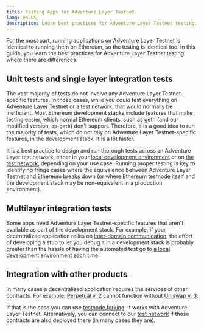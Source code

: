```yaml
---
title: Testing Apps for Adventure Layer Testnet
lang: en-US
description: Learn best practices for Adventure Layer Testnet testing.
---
```



For the most part, running applications on Adventure Layer Testnet is identical to running them on Ethereum, so the testing is identical too.
In this guide, you learn the best practices for Adventure Layer Testnet testing where there are differences.

## Unit tests and single layer integration tests

The vast majority of tests do not involve any Adventure Layer Testnet-specific features.
In those cases, while you *could* test everything on Adventure Layer Testnet or a test network, that would normally be inefficient.
Most Ethereum development stacks include features that make testing easier, which normal Ethereum clients, such as geth (and our modified version, `op-geth`) don't support.
Therefore, it is a good idea to run the majority of tests, which do not rely on Adventure Layer Testnet-specific features, in the development stack.
It is a lot faster.

It is a best practice to design and run thorough tests across an Adventure Layer test network, either in your [local development environment](dev-node) or on [the test network](/chain/networks#op-sepolia), depending on your use case.
Running proper testing is key to identifying fringe cases where the equivalence between Adventure Layer Testnet and Ethereum breaks down (or where Ethereum testnode itself and the development stack may be non-equivalent in a production environment).

## Multilayer integration tests

Some apps need Adventure Layer Testnet-specific features that aren't available as part of the development stack.
For example, if your decentralized application relies on [inter-domain communication](/builders/app-developers/bridging/messaging), the effort of developing a stub to let you debug it in a development stack is probably greater than the hassle of having the automated test go to [a local development environment](dev-node) each time.

## Integration with other products

In many cases a decentralized application requires the services of other contracts.
For example, [Perpetual v. 2](https://docs.perp.com/docs/guides/integration-guide) cannot function without [Uniswap v. 3](https://uniswap.org/blog/uniswap-v3).

If that is the case you can use [testnode forking](https://hardhat.org/hardhat-network/guides/mainnet-forking.html).
It works with Adventure Layer Testnet.
Alternatively, you can connect to our [test network](/chain/networks#op-sepolia) if those contracts are also deployed there (in many cases they are).
